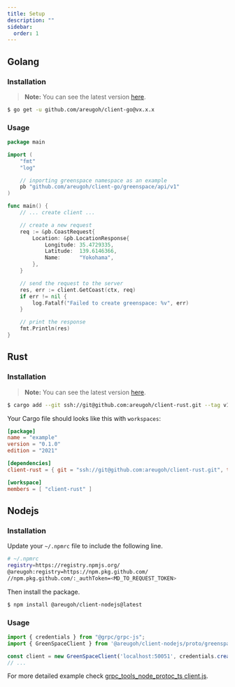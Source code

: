 ```yaml
---
title: Setup
description: ""
sidebar:
  order: 1
---
```



## <GolangIcon slot="icon" class="w-20 h-20 text-golang mb-4 mt-1"/> Golang

### Installation

> **Note:** You can see the latest version [here](https://github.com/areugoh/client-go/tags).

```bash
$ go get -u github.com/areugoh/client-go@vx.x.x
```

### Usage

```go
package main

import (
    "fmt"
    "log"

    // inporting greenspace namespace as an example
    pb "github.com/areugoh/client-go/greenspace/api/v1"
)

func main() {
    // ... create client ...

    // create a new request
    req := &pb.CoastRequest{
        Location: &pb.LocationResponse{
            Longitude: 35.4729335,
            Latitude:  139.6146366,
            Name:      "Yokohama",
        },
    }

    // send the request to the server
    res, err := client.GetCoast(ctx, req)
    if err != nil {
        log.Fatalf("Failed to create greenspace: %v", err)
    }

    // print the response
    fmt.Println(res)
}
```

## <RustIcon slot="icon" class="w-20 h-20 text-rust mb-4 mt-1"/> Rust

### Installation

> **Note:** You can see the latest version [here](https://github.com/areugoh/client-rust/tags).

```bash
$ cargo add --git ssh://git@github.com:areugoh/client-rust.git --tag v1.0.0
```

Your Cargo file should looks like this with `workspaces`:

```toml
[package]
name = "example"
version = "0.1.0"
edition = "2021"

[dependencies]
client-rust = { git = "ssh://git@github.com:areugoh/client-rust.git", tag = "v1.0.0" }

[workspace]
members = [ "client-rust" ]
```

## <NodejsIcon slot="icon" class="w-20 h-20 text-nodejs mb-4 mt-1"/> Nodejs

### Installation

Update your `~/.npmrc` file to include the following line.

```bash
# ~/.npmrc
registry=https://registry.npmjs.org/
@areugoh:registry=https://npm.pkg.github.com/
//npm.pkg.github.com/:_authToken=<MD_TO_REQUEST_TOKEN>
```
Then install the package.

```bash
$ npm install @areugoh/client-nodejs@latest
```

### Usage

```javascript
import { credentials } from "@grpc/grpc-js";
import { GreenSpaceClient } from '@areugoh/client-nodejs/proto/greenspace/api/v1/mobile_grpc_pb';

const client = new GreenSpaceClient('localhost:50051', credentials.createInsecure());
// ...
```

For more detailed example check [grpc_tools_node_protoc_ts client.js](https://github.com/agreatfool/grpc_tools_node_protoc_ts/blob/v5.0.0/examples/src/grpcjs/client.ts).
